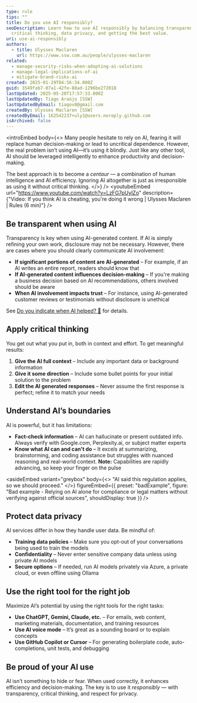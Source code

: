 ```yaml
---
type: rule
tips: ""
title: Do you use AI responsibly?
seoDescription: Learn how to use AI responsibly by balancing transparency,
  critical thinking, data privacy, and getting the best value.
uri: use-ai-responsibly
authors:
  - title: Ulysses Maclaren
    url: https://www.ssw.com.au/people/ulysses-maclaren
related:
  - manage-security-risks-when-adopting-ai-solutions
  - manage-legal-implications-of-ai
  - mitigate-brand-risks-ai
created: 2025-01-29T04:56:34.000Z
guid: 3549fab7-07a1-42fe-88ad-1296be272018
lastUpdated: 2025-05-20T17:57:33.000Z
lastUpdatedBy: Tiago Araújo [SSW]
lastUpdatedByEmail: tiagov8@gmail.com
createdBy: Ulysses Maclaren [SSW]
createdByEmail: 162542237+uly1@users.noreply.github.com
isArchived: false
---
```

<introEmbed
  body={<>
Many people hesitate to rely on AI, fearing it will replace human decision-making or lead to uncritical dependence. However, the real problem isn’t using AI—it’s using it blindly. Just like any other tool, AI should be leveraged intelligently to enhance productivity and decision-making.

The best approach is to become a *centaur* — a combination of human intelligence and AI efficiency. Ignoring AI altogether is just as irresponsible as using it without critical thinking.
  </>}
/>
<youtubeEmbed url="https://www.youtube.com/watch?v=LzFG7pUylZo" description={"Video: If you think AI is cheating, you're doing it wrong | Ulysses Maclaren | Rules (6 min)"} />

## Be transparent when using AI

Transparency is key when using AI-generated content. If AI is simply refining your own work, disclosure may not be necessary. However, there are cases where you should clearly communicate AI involvement:

* **If significant portions of content are AI-generated** – For example, if an AI writes an entire report, readers should know that
* **If AI-generated content influences decision-making** – If you're making a business decision based on AI recommendations, others involved should be aware
* **When AI involvement impacts trust** – For instance, using AI-generated customer reviews or testimonials without disclosure is unethical

See [Do you indicate when AI helped? 🤖](/indicate-ai-helped) for details.

## Apply critical thinking

You get out what you put in, both in context and effort. To get meaningful results:

1. **Give the AI full context** – Include any important data or background information
2. **Give it some direction** – Include some bullet points for your initial solution to the problem
3. **Edit the AI generated responses** – Never assume the first response is perfect; refine it to match your needs

## Understand AI’s boundaries

AI is powerful, but it has limitations:

* **Fact-check information** – AI can hallucinate or present outdated info. Always verify with Google.com, Perplexity.ai, or subject matter experts
* **Know what AI can and can't do** – It excels at summarizing, brainstorming, and coding assistance but struggles with nuanced reasoning and real-world context.
   **Note:** Capabilities are rapidly advancing, so keep your finger on the pulse

<asideEmbed
  variant="greybox"
  body={<>
    "AI said this regulation applies, so we should proceed."
  </>}
  figureEmbed={{
    preset: "badExample",
    figure: "Bad example - Relying on AI alone for compliance or legal matters without verifying against official sources",
    shouldDisplay: true
  }}
/>

## Protect data privacy

AI services differ in how they handle user data. Be mindful of:

* **Training data policies** – Make sure you opt-out of your conversations being used to train the models
* **Confidentiality** – Never enter sensitive company data unless using private AI models
* **Secure options** – If needed, run AI models privately via Azure, a private cloud, or even offline using Ollama

## Use the right tool for the right job

Maximize AI’s potential by using the right tools for the right tasks:

* **Use ChatGPT, Gemini, Claude, etc.** – For emails, web content, marketing materials, documentation, and training resources
* **Use AI voice mode** – It’s great as a sounding board or to explain concepts
* **Use GitHub Copilot or Cursor** – For generating boilerplate code, auto-completions, unit tests, and debugging

## Be proud of your AI use

AI isn’t something to hide or fear. When used correctly, it enhances efficiency and decision-making. The key is to use it *responsibly* — with transparency, critical thinking, and respect for privacy.
